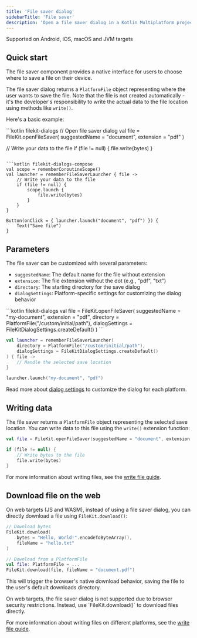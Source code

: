 ```yaml
---
title: 'File saver dialog'
sidebarTitle: 'File saver'
description: 'Open a file saver dialog in a Kotlin Multiplatform project'
---
```


<Check>Supported on Android, iOS, macOS and JVM targets</Check>

## Quick start

The file saver component provides a native interface for users to choose where to save a file on their device.

The file saver dialog returns a `PlatformFile` object representing where the user wants to save the file. Note that the file is not created automatically - it's the developer's responsibility to write the actual data to the file location using methods like `write()`.

Here's a basic example:

<CodeGroup>
```kotlin filekit-dialogs
// Open file saver dialog
val file = FileKit.openFileSaver(
    suggestedName = "document",
    extension = "pdf"
)

// Write your data to the file
if (file != null) {
    file.write(bytes)
}
```

```kotlin filekit-dialogs-compose
val scope = rememberCoroutineScope()
val launcher = rememberFileSaverLauncher { file ->
    // Write your data to the file
    if (file != null) {
        scope.launch {
            file.write(bytes)
        }
    }
}

Button(onClick = { launcher.launch("document", "pdf") }) {
    Text("Save file")
}
```
</CodeGroup>

## Parameters

The file saver can be customized with several parameters:

- `suggestedName`: The default name for the file without extension
- `extension`: The file extension without the dot (e.g., "pdf", "txt")
- `directory`: The starting directory for the save dialog
- `dialogSettings`: Platform-specific settings for customizing the dialog behavior

<CodeGroup>
```kotlin filekit-dialogs
val file = FileKit.openFileSaver(
    suggestedName = "my-document",
    extension = "pdf",
    directory = PlatformFile("/custom/initial/path"),
    dialogSettings = FileKitDialogSettings.createDefault()
)
```

```kotlin filekit-dialogs-compose
val launcher = rememberFileSaverLauncher(
    directory = PlatformFile("/custom/initial/path"),
    dialogSettings = FileKitDialogSettings.createDefault()
) { file ->
    // Handle the selected save location
}

launcher.launch("my-document", "pdf")
```
</CodeGroup>

Read more about [dialog settings](/dialogs/dialog-settings) to customize the dialog for each platform.

## Writing data

The file saver returns a `PlatformFile` object representing the selected save location. You can write data to this file using the `write()` extension function:

```kotlin
val file = FileKit.openFileSaver(suggestedName = "document", extension = "pdf")

if (file != null) {
    // Write bytes to the file
    file.write(bytes)
}
```

For more information about writing files, see the [write file guide](/core/write-file).

## Download file on the web

On web targets (JS and WASM), instead of using a file saver dialog, you can directly download a file using `FileKit.download()`:

```kotlin
// Download bytes
FileKit.download(
    bytes = "Hello, World!".encodeToByteArray(),
    fileName = "hello.txt"
)

// Download from a PlatformFile
val file: PlatformFile = ...
FileKit.download(file, fileName = "document.pdf")
```

This will trigger the browser's native download behavior, saving the file to the user's default downloads directory.

<Info>
On web targets, the file saver dialog is not supported due to browser security restrictions. Instead, use `FileKit.download()` to download files directly.
</Info>

For more information about writing files on different platforms, see the [write file guide](/core/write-file).
